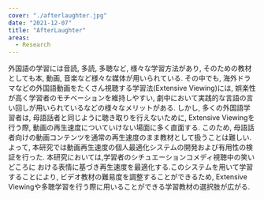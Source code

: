 ```yaml
---
cover: "./afterlaughter.jpg"
date: "2021-12-07"
title: "AfterLaughter"
areas:
  - Research
---
```



外国語の学習には音読,
多読,
多聴など,
様々な学習方法があり,
そのための教材としても本,
動画,
音楽など様々な媒体が用いられている.
その中でも,
海外ドラマなどの外国語動画をたくさん視聴する学習法(Extensive Viewing)には,
娯楽性が高く学習者のモチベーションを維持しやすい,
劇中において実践的な言語の言い回しが用いられているなどの様々なメリットがある.
しかし,
多くの外国語学習者は,
母語話者と同じように聴き取りを行えないために,
Extensive Viewingを行う際,
動画の再生速度についていけない場面に多く直面する.
このため,
母語話者向けの動画コンテンツを通常の再生速度のまま教材として扱うことは難しい.
よって,
本研究では動画再生速度の個人最適化システムの開発および有用性の検証を行った.
本研究においては,学習者のシチュエーションコメディ視聴中の笑いどころに
おける表情に基づき再生速度を最適化する.このシステムを用いて学習することにより,
ビデオ教材の難易度を調整することができるため,
Extensive Viewingや多聴学習を行う際に用いることができる学習教材の選択肢が広がる.
